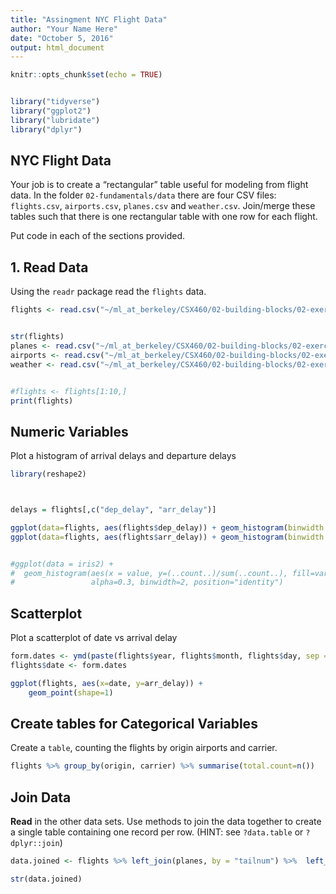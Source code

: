 ```yaml
---
title: "Assingment NYC Flight Data"
author: "Your Name Here"
date: "October 5, 2016"
output: html_document
---
```


```r
knitr::opts_chunk$set(echo = TRUE)


library("tidyverse")
library("ggplot2")
library("lubridate")
library("dplyr")
```

## NYC Flight Data

Your job is to create a "rectangular" table useful for modeling from flight data. 
In the folder `02-fundamentals/data` there are four CSV files: `flights.csv`, 
`airports.csv`, `planes.csv` and `weather.csv`.  Join/merge these tables such 
that there is one rectangular table with one row for each flight. 


Put code in each of the sections provided.

## 1. Read Data

Using the `readr` package read the `flights` data.

```r

flights <- read.csv("~/ml_at_berkeley/CSX460/02-building-blocks/02-exercise-nycflights/data/flights.csv")


str(flights)
planes <- read.csv("~/ml_at_berkeley/CSX460/02-building-blocks/02-exercise-nycflights/data/planes.csv")
airports <- read.csv("~/ml_at_berkeley/CSX460/02-building-blocks/02-exercise-nycflights/data/airports.csv")
weather <- read.csv("~/ml_at_berkeley/CSX460/02-building-blocks/02-exercise-nycflights/data/weather.csv")


#flights <- flights[1:10,]
print(flights)
```

## Numeric Variables  

Plot a histogram of arrival delays and departure delays 

```r

library(reshape2)



delays = flights[,c("dep_delay", "arr_delay")]

ggplot(data=flights, aes(flights$dep_delay)) + geom_histogram(binwidth = 1)
ggplot(data=flights, aes(flights$arr_delay)) + geom_histogram(binwidth = 1)


#ggplot(data = iris2) +
#  geom_histogram(aes(x = value, y=(..count..)/sum(..count..), fill=variable), 
#                 alpha=0.3, binwidth=2, position="identity")


```

## Scatterplot

Plot a scatterplot of date vs arrival delay 

```r
form.dates <- ymd(paste(flights$year, flights$month, flights$day, sep = "-"))
flights$date <- form.dates

ggplot(flights, aes(x=date, y=arr_delay)) +
    geom_point(shape=1)  

```



## Create tables for Categorical Variables

Create a `table`, counting the flights by origin airports and carrier.

```r

flights %>% group_by(origin, carrier) %>% summarise(total.count=n())


```


## Join Data

**Read** in the other data sets. Use methods to join the data together to create a single table containing one record per row.  (HINT: see `?data.table` or `?dplyr::join`)

```r

data.joined <- flights %>% left_join(planes, by = "tailnum") %>%  left_join(airports, c("dest"="faa")) %>%  left_join(airports, c("origin"="faa")) %>% left_join(weather, by = c('time_hour'='time_hour', 'origin'='origin'))

str(data.joined)


```



